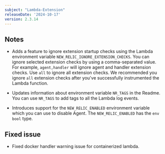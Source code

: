```yaml
---
subject: "Lambda-Extension"
releaseDate: '2024-10-17'
version: 2.3.14
---
```



## Notes

* Adds a feature to ignore extension startup checks using the Lambda environment variable `NEW_RELIC_IGNORE_EXTENSION_CHECKS`. You can ignore selected extension checks by using a comma-separated value. For example, `agent,handler` will ignore agent and handler extension checks. Use `all` to ignore all extension checks. We recommended you ignore `all` extension checks after you've successfully instrumented the Lambda function.

* Updates information about environment variable `NR_TAGS` in the Readme. You can use `NR_TAGS` to add tags to all the Lambda log events.

* Introduces support for the `NEW_RELIC_ENABLED` environment variable which you can use to disable Agent. The `NEW_RELIC_ENABLED` has the `env bool` type.

## Fixed issue

* Fixed docker handler warning issue for containerized lambda.
